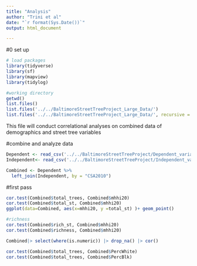 ```yaml
---
title: "Analysis"
author: "Trini et al"
date: "`r format(Sys.Date())`"
output: html_document

---
```

#0 set up
```r
# load packages
library(tidyverse)
library(sf) 
library(mapview)  
library(tidylog) 

#working directory
getwd()
list.files()
list.files('../../BaltimoreStreetTreeProject_Large_Data/')
list.files('../../BaltimoreStreetTreeProject_Large_Data/', recursive = TRUE)
```

This file will conduct correlational analyses on combined data of demographics and street tree variables 

#combine and analyze data
```r
Dependent <- read_csv('../../BaltimoreStreetTreeProject/Dependent_variable.csv')
Independent<- read_csv('../../BaltimoreStreetTreeProject/Independent_variable.csv') 

Combined <- Dependent %>% 
  left_join(Independent, by = "CSA2010")
```

#first pass
```r

cor.test(Combined$total_trees, Combined$mhhi20)
cor.test(Combined$total_st, Combined$mhhi20)
ggplot(data=Combined, aes(x=mhhi20, y =total_st) )+ geom_point()

#richness
cor.test(Combined$rich_st, Combined$mhhi20)
cor.test(Combined$richness, Combined$mhhi20)

Combined|> select(where(is.numeric)) |> drop_na() |> cor()

cor.test(Combined$total_trees, Combined$PercWhite)
cor.test(Combined$total_trees, Combined$PercBlk)
```

